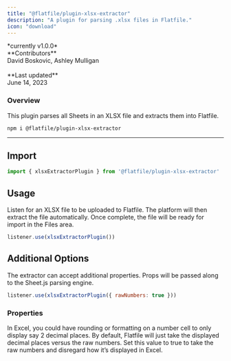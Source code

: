 ```yaml
---
title: "@flatfile/plugin-xlsx-extractor"
description: "A plugin for parsing .xlsx files in Flatfile."
icon: "download"
---
```


<CardGroup cols={1}>
    <Card title="@flatfile/plugin-xlsx-extractor" href="https://github.com/FlatFilers/flatfile-plugins/tree/main/plugins/xlsx-extractor" icon="github" >
    *currently v1.0.0*
    <br/>
    **Contributors**<br/>
    David Boskovic, Ashley Mulligan<br/>
    <br/>
    **Last updated**<br/>
    June 14, 2023
    </Card>
</CardGroup>


### Overview

This plugin parses all Sheets in an XLSX file and extracts them into Flatfile.


```SSH Install
npm i @flatfile/plugin-xlsx-extractor
```


---

## Import

```js
import { xlsxExtractorPlugin } from '@flatfile/plugin-xlsx-extractor'
```

## Usage

Listen for an XLSX file to be uploaded to Flatfile. The platform will then extract the file automatically. Once complete, the file will be ready for import in the Files area.

```js
listener.use(xlsxExtractorPlugin())
```

## Additional Options

The extractor can accept additional properties. Props will be passed along to the Sheet.js parsing engine.

```js 
listener.use(xlsxExtractorPlugin({ rawNumbers: true }))
```

### Properties

<ParamField path="rawNumbers" type="boolean" optional>
  In Excel, you could have rounding or formatting on a number cell to only display say 2 decimal places.
   By default, Flatfile will just take the displayed decimal places versus the raw numbers. 
   Set this value to true to take the raw numbers and disregard how it’s displayed in Excel.
</ParamField>

